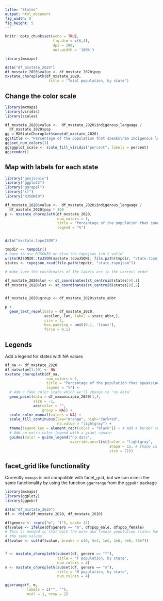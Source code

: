 ```yaml
---
title: "States"
output: html_document
fig_width: 8
fig_height: 5
---
```


```r
knitr::opts_chunk$set(echo = TRUE, 
                      fig.dim = c(6,4), 
                      dpi = 200, 
                      out.width = '100%')
```

```r
library(mxmaps)

data("df_mxstate_2020")
df_mxstate_2020$value <- df_mxstate_2020$pop
mxstate_choropleth(df_mxstate_2020,
                    title = "Total population, by state") 
```

## Change the color scale

```r
library(mxmaps)
library(viridis)
library(scales)

df_mxstate_2020$value <-  df_mxstate_2020$indigenous_language / 
  df_mxstate_2020$pop 
gg = MXStateChoropleth$new(df_mxstate_2020)
gg$title <- "Percentage of the population that speaks\nan indigenous language"
gg$set_num_colors(1)
gg$ggplot_scale <- scale_fill_viridis("percent", labels = percent)
gg$render()
```

## Map with labels for each state

```r
library("geojsonio")
library("ggplot2")
library("ggrepel")
library("sf")
library("RJSONIO")

df_mxstate_2020$value <-  df_mxstate_2020$indigenous_language / 
  df_mxstate_2020$pop * 100
p <- mxstate_choropleth(df_mxstate_2020, 
                        num_colors = 1,
                        title = "Percentage of the population that speaks\nan indigenous language",
                        legend = "%")


data("mxstate.topoJSON")

tmpdir <- tempdir()
# have to use RJSONIO or else the topojson isn't valid
write(RJSONIO::toJSON(mxstate.topoJSON), file.path(tmpdir, "state.topojson"))
states <- topojson_read(file.path(tmpdir, "state.topojson"))

# make sure the coordinates of the labels are in the correct order
 
df_mxstate_2020$lon <- st_coordinates(st_centroid(states))[,1]
df_mxstate_2020$lat <- st_coordinates(st_centroid(states))[,2]


df_mxstate_2020$group <- df_mxstate_2020$state_abbr

p +
  geom_text_repel(data = df_mxstate_2020, 
                  aes(lon, lat, label = state_abbr,), 
                  size = 3,
                  box.padding = unit(0.1, 'lines'), 
                  force = 0.1)
```

## Legends

Add a legend for states with NA values

```r

df_na <- df_mxstate_2020
df_na$value[1:20] <- NA
mxstate_choropleth(df_na,
                   num_colors = 1,
                   title = "Percentage of the population that speaks\nan indigenous language",
                   legend = "%") +
  # Add a fake color scale which we'll change to 'no data'
  geom_point(data = df_mxmunicipio_2020[1,],
             size = -1,
             aes(color = "",
                 group = NA)) +
  scale_color_manual(values = NA) +
  scale_fill_continuous(low="orange", high="darkred", 
                        na.value = "lightgray") +
  theme(legend.key = element_rect(color = "black")) + # Add a border to the legend
  # Add an extra color legend with a giant square
  guides(color = guide_legend("no data",
                              override.aes=list(color = "lightgray",
                                                shape = 15, # shape 15 is a black square
                                                size = 7)))
```

## facet_grid like functionality

Currently `mxmaps` is not compatible with facet_grid, but we can mimic the
same functionality by using the function `ggarrange` from the `ggpubr` 
package

```r
library(mxmaps)
library(ggplot2)
library(ggpubr)

data("df_mxstate_2020")
df <- rbind(df_mxstate_2020, df_mxstate_2020)

df$genero <- rep(c("m", "f"), each= 32)
df$value <- ifelse(df$genero == "m", df$pop_male, df$pop_female)
# This is needed so that both the male and female population scales have
# the same values
df$value <- cut(df$value, breaks = c(0, 5e4, 1e6, 2e6, 4e6, 20e7))


f <- mxstate_choropleth(subset(df, genero == "f"),
                        title = "F population, by state",
                        num_colors = 4) 
m <- mxstate_choropleth(subset(df, genero == "m"),
                        title = "M population, by state",
                        num_colors = 4)

ggarrange(f, m,
          labels = c("", ""),
          ncol = 1, nrow = 2)
```
